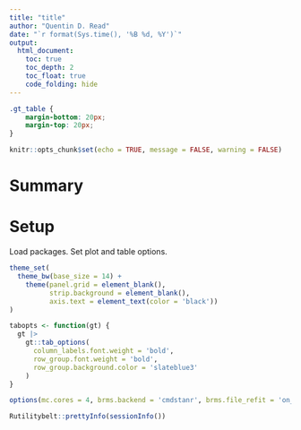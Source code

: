 ```yaml
---
title: "title"
author: "Quentin D. Read"
date: "`r format(Sys.time(), '%B %d, %Y')`"
output: 
  html_document:
    toc: true
    toc_depth: 2
    toc_float: true
    code_folding: hide
---
```


```css
.gt_table {
    margin-bottom: 20px;
    margin-top: 20px;
}
```


```r
knitr::opts_chunk$set(echo = TRUE, message = FALSE, warning = FALSE)
```

# Summary

# Setup

Load packages. Set plot and table options.

```r


theme_set(
  theme_bw(base_size = 14) + 
    theme(panel.grid = element_blank(),
          strip.background = element_blank(),
          axis.text = element_text(color = 'black'))
)

tabopts <- function(gt) {
  gt |>
    gt::tab_options(
      column_labels.font.weight = 'bold',
      row_group.font.weight = 'bold',
      row_group.background.color = 'slateblue3'
    )
}

options(mc.cores = 4, brms.backend = 'cmdstanr', brms.file_refit = 'on_change')
```




```r
Rutilitybelt::prettyInfo(sessionInfo())
```

